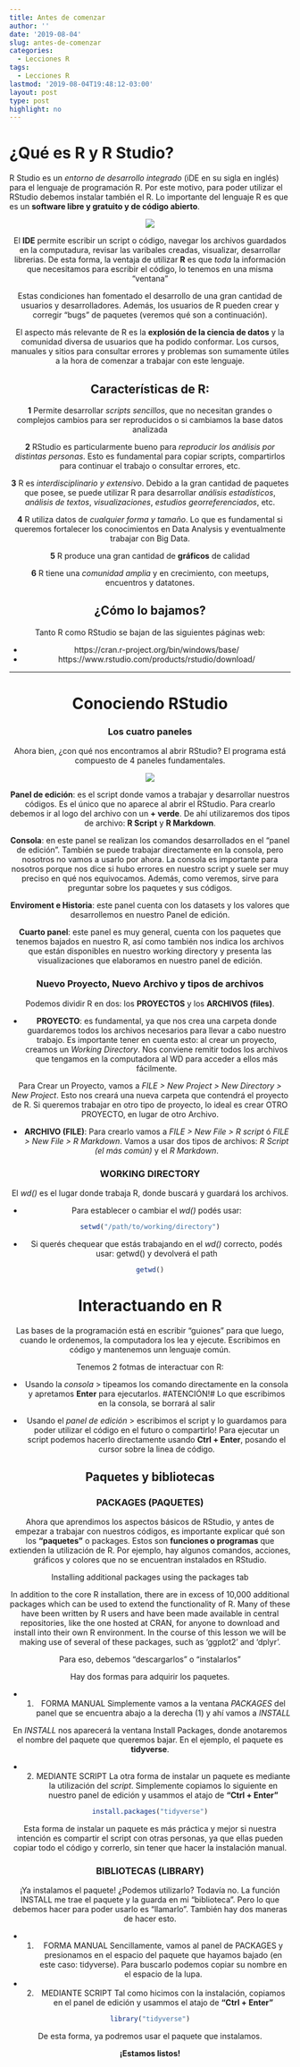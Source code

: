 ```yaml
---
title: Antes de comenzar
author: ''
date: '2019-08-04'
slug: antes-de-comenzar
categories:
  - Lecciones R
tags:
  - Lecciones R
lastmod: '2019-08-04T19:48:12-03:00'
layout: post
type: post
highlight: no
---
```


# ¿Qué es R y R Studio? 

R Studio es un _entorno de desarrollo integrado_ (iDE en su sigla en inglés) para el lenguaje de programación R. Por este motivo, para poder utilizar el RStudio debemos instalar también el R. Lo importante del lenguaje R es que es un __software libre y gratuito y de código abierto__. 

<center>
![](../../static/posts/2019-08-04-antes-de-comenzar_files/logosR.png)
<center/>

El __IDE__ permite escribir un script o código, navegar los archivos guardados en la computadura, revisar las varibales creadas, visualizar, desarrollar librerias. De esta forma, la ventaja de utilizar __R__ es que _toda_ la información que necesitamos para escribir el código, lo tenemos en una misma "ventana"

Estas condiciones han fomentado el desarrollo de una gran cantidad de usuarios y desarrolladores. Además, los usuarios de R pueden crear y corregir “bugs” de paquetes (veremos qué son a continuación). 

El aspecto más relevante de R es la __explosión de la ciencia de datos__ y la comunidad diversa de usuarios que ha podido conformar. Los cursos, manuales y sitios para consultar errores y problemas son sumamente útiles a la hora de comenzar a trabajar con este lenguaje. 


## Características de R:

__1__ Permite desarrollar _scripts sencillos_, que no necesitan grandes o complejos cambios para ser reproducidos o si cambiamos la base datos analizada

__2__ RStudio es particularmente bueno para _reproducir los análisis por distintas personas_. Esto es fundamental para copiar scripts, compartirlos para continuar el trabajo o consultar errores, etc. 

__3__ R es _interdisciplinario y extensivo_. Debido a la gran cantidad de paquetes que posee, se puede utilizar R para desarrollar _análisis estadísticos_, _análisis de textos_, _visualizaciones_, _estudios georreferenciados_, etc.

__4__ R utiliza datos de _cualquier forma y tamaño_. Lo que es fundamental si queremos fortalecer los conocimientos en Data Analysis y eventualmente trabajar con Big Data. 

__5__ R produce una gran cantidad de __gráficos__ de calidad 

__6__ R tiene una _comunidad amplia_ y en crecimiento, con meetups, encuentros y datatones. 


## ¿Cómo lo bajamos? 

Tanto R como RStudio se bajan de las siguientes páginas web:

* https://cran.r-project.org/bin/windows/base/
* https://www.rstudio.com/products/rstudio/download/

***

# Conociendo RStudio

### Los cuatro paneles
Ahora bien, ¿con qué nos encontramos al abrir RStudio? El programa está compuesto de 4 paneles fundamentales. 

<center>
![](../../static/posts/2019-08-04-antes-de-comenzar_files/panelRstudio.png)
<center/>
__Panel de edición__: es el script donde vamos a trabajar y desarrollar nuestros códigos. Es el único que no aparece al abrir el RStudio. Para crearlo debemos ir al logo del archivo con un __+ verde__. De ahí utilizaremos dos tipos de archivo: __R Script__ y __R Markdown__.

__Consola__: en este panel se realizan los comandos desarrollados en el “panel de edición”. También se puede trabajar directamente en la consola, pero nosotros no vamos a usarlo por ahora. La consola es importante para nosotros porque nos dice si hubo errores en nuestro script y suele ser muy preciso en qué nos equivocamos. Además, como veremos, sirve para preguntar sobre los paquetes y sus códigos.  

__Enviroment e Historia__: este panel cuenta con los datasets y los valores que desarrollemos en nuestro Panel de edición. 

__Cuarto panel__: este panel es muy general, cuenta con los paquetes que tenemos bajados en nuestro R, así como también nos indica los archivos que están disponibles en nuestro working directory y presenta las visualizaciones que elaboramos en nuestro panel de edición. 

### Nuevo Proyecto, Nuevo Archivo y tipos de archivos 

Podemos dividir R en dos: los __PROYECTOS__ y los __ARCHIVOS (files)__. 

+ __PROYECTO__: es fundamental, ya que nos crea una carpeta donde guardaremos todos los archivos necesarios para llevar a cabo nuestro trabajo. Es importante tener en cuenta esto: al crear un proyecto, creamos un _Working Directory_. Nos conviene remitir todos los archivos que tengamos en la computadora al WD para acceder a ellos más fácilmente. 

Para Crear un Proyecto, vamos a _FILE > New Project > New Directory > New Project_. Esto nos creará una nueva carpeta que contendrá el proyecto de R. 
Si queremos trabajar en otro tipo de proyecto, lo ideal es crear OTRO PROYECTO, en lugar de otro Archivo. 

+ __ARCHIVO (FILE)__: Para crearlo vamos a _FILE > New File > R script_ ó _FILE > New File > R Markdown_. Vamos a usar dos tipos de archivos: _R Script (el más común)_ y el _R Markdown_. 


### WORKING DIRECTORY

El _wd()_ es el lugar donde trabaja R, donde buscará y guardará los archivos. 

* Para establecer o cambiar el _wd()_ podés usar: 

```r
setwd("/path/to/working/directory")
```


* Si querés chequear que estás trabajando en el _wd()_ correcto, podés usar: getwd() y devolverá el path 


```r
getwd()
```

# Interactuando en R 

Las bases de la programación está en escribir "guiones" para que luego, cuando le ordenemos, la computadora los lea y ejecute. Escribimos en código y mantenemos unn lenguaje común. 

Tenemos 2 fotmas de interactuar con R: 

* Usando la _consola_  > tipeamos los comando directamente en la consola y apretamos __Enter__ para ejecutarlos. #ATENCIÓN!# Lo que escribimos en la consola, se borrará al salir

* Usando el _panel de edición_ > escribimos el script y lo guardamos para poder utilizar el código en el futuro o compartirlo! Para ejecutar un script podemos hacerlo directamente usando __Ctrl + Enter__, posando el cursor sobre la linea de código. 

## Paquetes y bibliotecas

### PACKAGES (PAQUETES)

Ahora que aprendimos los aspectos básicos de RStudio, y antes de empezar a trabajar con nuestros códigos, es importante explicar qué son los __“paquetes”__ o packages. Estos son __funciones o programas__ que extienden la utilización de R. Por ejemplo, hay algunos comandos, acciones, gráficos y colores que no se encuentran instalados en RStudio. 

Installing additional packages using the packages tab

In addition to the core R installation, there are in excess of 10,000 additional packages which can be used to extend the functionality of R. Many of these have been written by R users and have been made available in central repositories, like the one hosted at CRAN, for anyone to download and install into their own R environment. In the course of this lesson we will be making use of several of these packages, such as ‘ggplot2’ and ‘dplyr’.


Para eso, debemos “descargarlos" o "instalarlos" 

Hay dos formas para adquirir los paquetes. 

* 1. FORMA MANUAL
Simplemente vamos a la ventana _PACKAGES_ del panel que se encuentra abajo a la derecha (1) y ahí vamos a _INSTALL_

En _INSTALL_ nos aparecerá la ventana Install Packages, donde anotaremos el nombre del paquete que queremos bajar. En el ejemplo, el paquete es __tidyverse__.

* 2. MEDIANTE SCRIPT
La otra forma de instalar un paquete es mediante la utilización del _script_. Simplemente copiamos lo siguiente en nuestro panel de edición y usammos el atajo de __"Ctrl + Enter"__

```r
install.packages("tidyverse")
```


Esta forma de instalar un paquete es más práctica y mejor si nuestra intención es compartir el script con otras personas, ya que ellas pueden copiar todo el código y correrlo, sin tener que hacer la instalación manual.  

### BIBLIOTECAS (LIBRARY)

¡Ya instalamos el paquete! ¿Podemos utilizarlo? Todavía no. La función INSTALL me trae el paquete y la guarda en mi “biblioteca”. Pero lo que debemos hacer para poder usarlo es “llamarlo”. También hay dos maneras de hacer esto.

* 1. FORMA MANUAL
Sencillamente, vamos al panel de PACKAGES y presionamos en el espacio del paquete que hayamos bajado (en este caso: tidyverse). Para buscarlo podemos copiar su nombre en el espacio de la lupa.

* 2. MEDIANTE SCRIPT
Tal como hicimos con la instalación, copiamos en el panel de edición y usammos el atajo de __"Ctrl + Enter"__

```r
library("tidyverse")
```


De esta forma, ya podremos usar el paquete que instalamos.  

__¡Estamos listos!__
